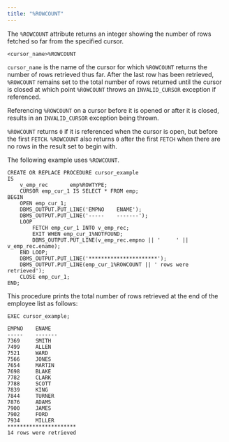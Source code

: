 ```yaml
---
title: "%ROWCOUNT"
---
```


<div id="%rowcount" class="registered_link"></div>

The `%ROWCOUNT` attribute returns an integer showing the number of rows fetched so far from the specified cursor.

```text
<cursor_name>%ROWCOUNT
```

`cursor_name` is the name of the cursor for which `%ROWCOUNT` returns the number of rows retrieved thus far. After the last row has been retrieved, `%ROWCOUNT` remains set to the total number of rows returned until the cursor is closed at which point `%ROWCOUNT` throws an `INVALID_CURSOR` exception if referenced.

Referencing `%ROWCOUNT` on a cursor before it is opened or after it is closed, results in an `INVALID_CURSOR` exception being thrown.

`%ROWCOUNT` returns `0` if it is referenced when the cursor is open, but before the first `FETCH`. `%ROWCOUNT` also returns `0` after the first `FETCH` when there are no rows in the result set to begin with.

The following example uses `%ROWCOUNT`.

```text
CREATE OR REPLACE PROCEDURE cursor_example
IS
    v_emp_rec       emp%ROWTYPE;
    CURSOR emp_cur_1 IS SELECT * FROM emp;
BEGIN
    OPEN emp_cur_1;
    DBMS_OUTPUT.PUT_LINE('EMPNO    ENAME');
    DBMS_OUTPUT.PUT_LINE('-----    -------');
    LOOP
        FETCH emp_cur_1 INTO v_emp_rec;
        EXIT WHEN emp_cur_1%NOTFOUND;
        DBMS_OUTPUT.PUT_LINE(v_emp_rec.empno || '     ' || v_emp_rec.ename);
    END LOOP;
    DBMS_OUTPUT.PUT_LINE('**********************');
    DBMS_OUTPUT.PUT_LINE(emp_cur_1%ROWCOUNT || ' rows were retrieved');
    CLOSE emp_cur_1;
END;
```

This procedure prints the total number of rows retrieved at the end of the employee list as follows:

```text
EXEC cursor_example;

EMPNO    ENAME
-----    -------
7369     SMITH
7499     ALLEN
7521     WARD
7566     JONES
7654     MARTIN
7698     BLAKE
7782     CLARK
7788     SCOTT
7839     KING
7844     TURNER
7876     ADAMS
7900     JAMES
7902     FORD
7934     MILLER
**********************
14 rows were retrieved
```
